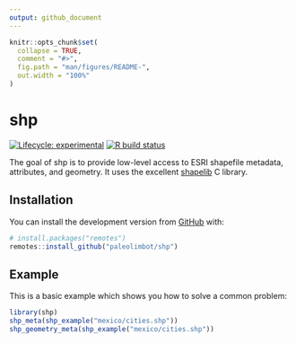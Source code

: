 ```yaml
---
output: github_document
---
```


<!-- README.md is generated from README.Rmd. Please edit that file -->

```r
knitr::opts_chunk$set(
  collapse = TRUE,
  comment = "#>",
  fig.path = "man/figures/README-",
  out.width = "100%"
)
```

# shp

<!-- badges: start -->
[![Lifecycle: experimental](https://img.shields.io/badge/lifecycle-experimental-orange.svg)](https://www.tidyverse.org/lifecycle/#experimental)
[![R build status](https://github.com/paleolimbot/shp/workflows/R-CMD-check/badge.svg)](https://github.com/paleolimbot/shp/actions)
<!-- badges: end -->

The goal of shp is to provide low-level access to ESRI shapefile metadata, attributes, and geometry. It uses the excellent [shapelib](http://shapelib.maptools.org/) C library.

## Installation

You can install the development version from [GitHub](https://github.com/) with:

``` r
# install.packages("remotes")
remotes::install_github("paleolimbot/shp")
```
## Example

This is a basic example which shows you how to solve a common problem:

```r
library(shp)
shp_meta(shp_example("mexico/cities.shp"))
shp_geometry_meta(shp_example("mexico/cities.shp"))
```
